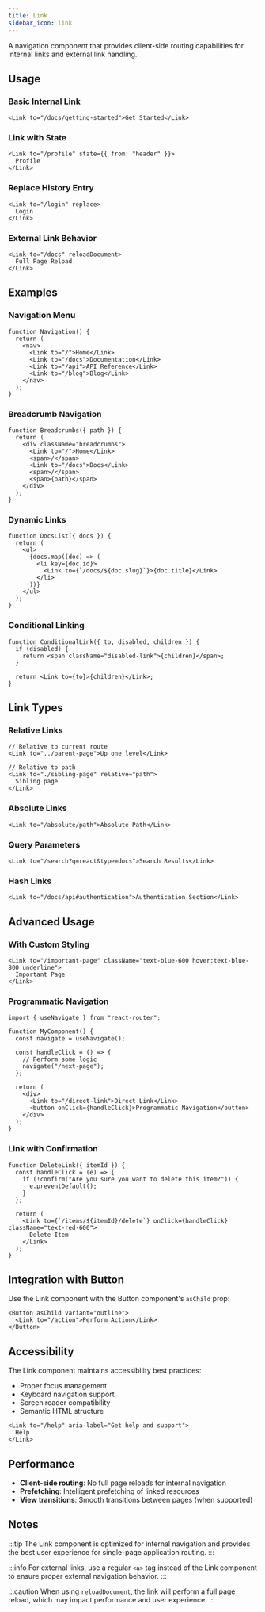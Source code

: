 ```yaml
---
title: Link
sidebar_icon: link
---
```


A navigation component that provides client-side routing capabilities for internal links and
external link handling.

## Usage

### Basic Internal Link

```tsx
<Link to="/docs/getting-started">Get Started</Link>
```

### Link with State

```tsx
<Link to="/profile" state={{ from: "header" }}>
  Profile
</Link>
```

### Replace History Entry

```tsx
<Link to="/login" replace>
  Login
</Link>
```

### External Link Behavior

```tsx
<Link to="/docs" reloadDocument>
  Full Page Reload
</Link>
```

## Examples

### Navigation Menu

```tsx
function Navigation() {
  return (
    <nav>
      <Link to="/">Home</Link>
      <Link to="/docs">Documentation</Link>
      <Link to="/api">API Reference</Link>
      <Link to="/blog">Blog</Link>
    </nav>
  );
}
```

### Breadcrumb Navigation

```tsx
function Breadcrumbs({ path }) {
  return (
    <div className="breadcrumbs">
      <Link to="/">Home</Link>
      <span>/</span>
      <Link to="/docs">Docs</Link>
      <span>/</span>
      <span>{path}</span>
    </div>
  );
}
```

### Dynamic Links

```tsx
function DocsList({ docs }) {
  return (
    <ul>
      {docs.map((doc) => (
        <li key={doc.id}>
          <Link to={`/docs/${doc.slug}`}>{doc.title}</Link>
        </li>
      ))}
    </ul>
  );
}
```

### Conditional Linking

```tsx
function ConditionalLink({ to, disabled, children }) {
  if (disabled) {
    return <span className="disabled-link">{children}</span>;
  }

  return <Link to={to}>{children}</Link>;
}
```

## Link Types

### Relative Links

```tsx
// Relative to current route
<Link to="../parent-page">Up one level</Link>

// Relative to path
<Link to="./sibling-page" relative="path">
  Sibling page
</Link>
```

### Absolute Links

```tsx
<Link to="/absolute/path">Absolute Path</Link>
```

### Query Parameters

```tsx
<Link to="/search?q=react&type=docs">Search Results</Link>
```

### Hash Links

```tsx
<Link to="/docs/api#authentication">Authentication Section</Link>
```

## Advanced Usage

### With Custom Styling

```tsx
<Link to="/important-page" className="text-blue-600 hover:text-blue-800 underline">
  Important Page
</Link>
```

### Programmatic Navigation

```tsx
import { useNavigate } from "react-router";

function MyComponent() {
  const navigate = useNavigate();

  const handleClick = () => {
    // Perform some logic
    navigate("/next-page");
  };

  return (
    <div>
      <Link to="/direct-link">Direct Link</Link>
      <button onClick={handleClick}>Programmatic Navigation</button>
    </div>
  );
}
```

### Link with Confirmation

```tsx
function DeleteLink({ itemId }) {
  const handleClick = (e) => {
    if (!confirm("Are you sure you want to delete this item?")) {
      e.preventDefault();
    }
  };

  return (
    <Link to={`/items/${itemId}/delete`} onClick={handleClick} className="text-red-600">
      Delete Item
    </Link>
  );
}
```

## Integration with Button

Use the Link component with the Button component's `asChild` prop:

```tsx
<Button asChild variant="outline">
  <Link to="/action">Perform Action</Link>
</Button>
```

## Accessibility

The Link component maintains accessibility best practices:

- Proper focus management
- Keyboard navigation support
- Screen reader compatibility
- Semantic HTML structure

```tsx
<Link to="/help" aria-label="Get help and support">
  Help
</Link>
```

## Performance

- **Client-side routing**: No full page reloads for internal navigation
- **Prefetching**: Intelligent prefetching of linked resources
- **View transitions**: Smooth transitions between pages (when supported)

## Notes

:::tip The Link component is optimized for internal navigation and provides the best user experience
for single-page application routing. :::

:::info For external links, use a regular `<a>` tag instead of the Link component to ensure proper
external navigation behavior. :::

:::caution When using `reloadDocument`, the link will perform a full page reload, which may impact
performance and user experience. :::
